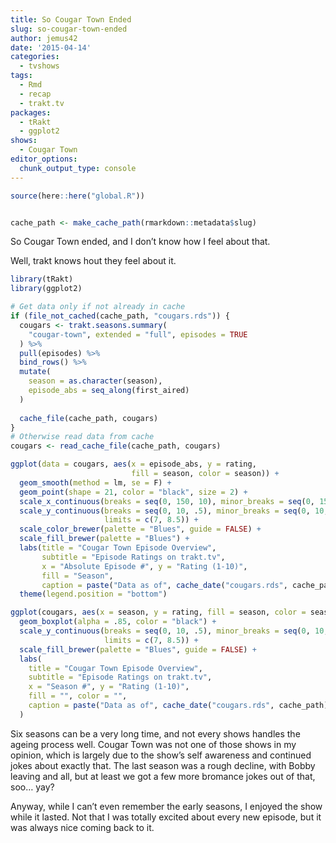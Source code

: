 ```yaml
---
title: So Cougar Town Ended
slug: so-cougar-town-ended
author: jemus42
date: '2015-04-14'
categories:
  - tvshows
tags:
  - Rmd
  - recap
  - trakt.tv
packages:
  - tRakt
  - ggplot2
shows:
  - Cougar Town
editor_options:
  chunk_output_type: console
---
```


```r
source(here::here("global.R"))


cache_path <- make_cache_path(rmarkdown::metadata$slug)
```

So Cougar Town ended, and I don't know how I feel about that.

Well, trakt knows hout they feel about it.

```r
library(tRakt)
library(ggplot2)

# Get data only if not already in cache
if (file_not_cached(cache_path, "cougars.rds")) {
  cougars <- trakt.seasons.summary(
    "cougar-town", extended = "full", episodes = TRUE
  ) %>%
  pull(episodes) %>%
  bind_rows() %>%
  mutate(
    season = as.character(season),
    episode_abs = seq_along(first_aired)
  )
  
  cache_file(cache_path, cougars)
}
# Otherwise read data from cache
cougars <- read_cache_file(cache_path, cougars)

ggplot(data = cougars, aes(x = episode_abs, y = rating, 
                           fill = season, color = season)) +
  geom_smooth(method = lm, se = F) +
  geom_point(shape = 21, color = "black", size = 2) +
  scale_x_continuous(breaks = seq(0, 150, 10), minor_breaks = seq(0, 150, 5)) +
  scale_y_continuous(breaks = seq(0, 10, .5), minor_breaks = seq(0, 10, .1),
                     limits = c(7, 8.5)) +
  scale_color_brewer(palette = "Blues", guide = FALSE) +
  scale_fill_brewer(palette = "Blues") +
  labs(title = "Cougar Town Episode Overview",
       subtitle = "Episode Ratings on trakt.tv",
       x = "Absolute Episode #", y = "Rating (1-10)",
       fill = "Season",
       caption = paste("Data as of", cache_date("cougars.rds", cache_path))) +
  theme(legend.position = "bottom")

ggplot(cougars, aes(x = season, y = rating, fill = season, color = season)) +
  geom_boxplot(alpha = .85, color = "black") +
  scale_y_continuous(breaks = seq(0, 10, .5), minor_breaks = seq(0, 10, .1),
                     limits = c(7, 8.5)) +
  scale_fill_brewer(palette = "Blues", guide = FALSE) +
  labs(
    title = "Cougar Town Episode Overview",
    subtitle = "Episode Ratings on trakt.tv",
    x = "Season #", y = "Rating (1-10)",
    fill = "", color = "",
    caption = paste("Data as of", cache_date("cougars.rds", cache_path))
  ) 

```

Six seasons can be a very long time, and not every shows handles the ageing process well. Cougar Town was not one of those shows in my opinion, which is largely due to the show's self awareness and continued jokes about exactly that.
The last season was a rough decline, with Bobby leaving and all, but at least we got a few more bromance jokes out of that, soo… yay?

Anyway, while I can't even remember the early seasons, I enjoyed the show while it lasted. Not that I was totally excited about every new episode, but it was always nice coming back to it.
